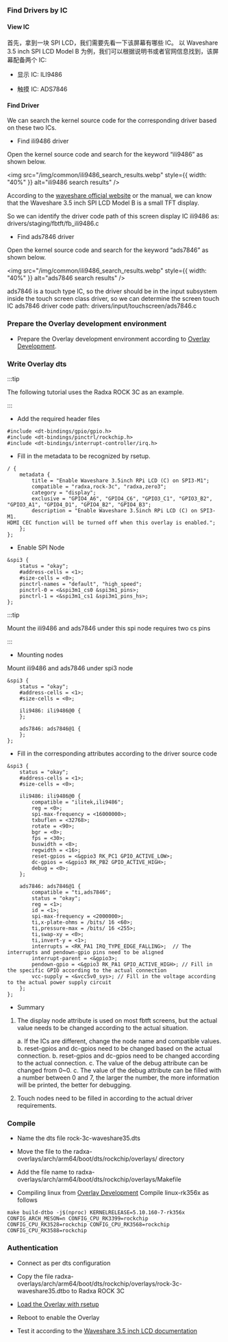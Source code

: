### Find Drivers by IC

#### View IC

首先，拿到一块 SPI LCD，我们需要先看一下该屏幕有哪些 IC。
以 Waveshare 3.5 inch SPI LCD Model B 为例，我们可以根据说明书或者官网信息找到，该屏幕配备两个 IC:

- 显示 IC: ILI9486

- 触摸 IC: ADS7846

#### Find Driver

We can search the kernel source code for the corresponding driver based on these two ICs.

- Find ili9486 driver

Open the kernel source code and search for the keyword “ili9486” as shown below.

<img src="/img/common/ili9486_search_results.webp" style={{ width: "40%" }}  alt="ili9486 search results" />

According to the [waveshare official website](https://www.waveshare.com/wiki/3.5inch_RPi_LCD_(B)) or the manual, we can know that the Waveshare 3.5 inch SPI LCD Model B is a small TFT display.

So we can identify the driver code path of this screen display IC ili9486 as: drivers/staging/fbtft/fb_ili9486.c

- Find ads7846 driver

Open the kernel source code and search for the keyword “ads7846” as shown below.

<img src="/img/common/ili9486_search_results.webp" style={{ width: "40%" }} alt="ads7846 search results" />

ads7846 is a touch type IC, so the driver should be in the input subsystem inside the touch screen class driver, so we can determine the screen touch IC ads7846 driver code path: drivers/input/touchscreen/ads7846.c

### Prepare the Overlay development environment

- Prepare the Overlay development environment according to <a href={props.load_overlay} >Overlay Development</a>.

### Write Overlay dts

:::tip

The following tutorial uses the Radxa ROCK 3C as an example.

:::

- Add the required header files

```dts
#include <dt-bindings/gpio/gpio.h>
#include <dt-bindings/pinctrl/rockchip.h>
#include <dt-bindings/interrupt-controller/irq.h>
```

- Fill in the metadata to be recognized by rsetup.

```dts
/ {
	metadata {
		title = "Enable Waveshare 3.5inch RPi LCD (C) on SPI3-M1";
		compatible = "radxa,rock-3c", "radxa,zero3";
		category = "display";
		exclusive = "GPIO4_A6", "GPIO4_C6", "GPIO3_C1", "GPIO3_B2", "GPIO3_A1", "GPIO4_D1", "GPIO4_B2", "GPIO4_B3";
		description = "Enable Waveshare 3.5inch RPi LCD (C) on SPI3-M1.
HDMI CEC function will be turned off when this overlay is enabled.";
	};
};
```

- Enable SPI Node

```dts
&spi3 {
	status = "okay";
	#address-cells = <1>;
	#size-cells = <0>;
	pinctrl-names = "default", "high_speed";
	pinctrl-0 = <&spi3m1_cs0 &spi3m1_pins>;
	pinctrl-1 = <&spi3m1_cs1 &spi3m1_pins_hs>;
};
```

:::tip

Mount the ili9486 and ads7846 under this spi node requires two cs pins

:::

- Mounting nodes

Mount ili9486 and ads7846 under spi3 node

```dts
&spi3 {
	status = "okay";
	#address-cells = <1>;
	#size-cells = <0>;

	ili9486: ili9486@0 {
	};

	ads7846: ads7846@1 {
	};
};
```

- Fill in the corresponding attributes according to the driver source code

```dts
&spi3 {
	status = "okay";
	#address-cells = <1>;
	#size-cells = <0>;

	ili9486: ili9486@0 {
		compatible = "ilitek,ili9486";
		reg = <0>;
		spi-max-frequency = <16000000>;
		txbuflen = <32768>;
		rotate = <90>;
		bgr = <0>;
		fps = <30>;
		buswidth = <8>;
		regwidth = <16>;
		reset-gpios = <&gpio3 RK_PC1 GPIO_ACTIVE_LOW>;
		dc-gpios = <&gpio3 RK_PB2 GPIO_ACTIVE_HIGH>;
		debug = <0>;
	};

	ads7846: ads7846@1 {
		compatible = "ti,ads7846";
		status = "okay";
		reg = <1>;
		id = <1>;
		spi-max-frequency = <2000000>;
		ti,x-plate-ohms = /bits/ 16 <60>;
		ti,pressure-max = /bits/ 16 <255>;
		ti,swap-xy = <0>;
		ti,invert-y = <1>;
		interrupts = <RK_PA1 IRQ_TYPE_EDGE_FALLING>;  // The interrupts and pendown-gpio pins need to be aligned
		interrupt-parent = <&gpio3>;
		pendown-gpio = <&gpio3 RK_PA1 GPIO_ACTIVE_HIGH>; // Fill in the specific GPIO according to the actual connection
		vcc-supply = <&vcc5v0_sys>; // Fill in the voltage according to the actual power supply circuit
	};
};
```

- Summary

1. The display node attribute is used on most fbtft screens, but the actual value needs to be changed according to the actual situation.

   a. If the ICs are different, change the node name and compatible values. b. reset-gpios and dc-gpios need to be changed based on the actual connection.
   b. reset-gpios and dc-gpios need to be changed according to the actual connection. c. The value of the debug attribute can be changed from 0~0.
   c. The value of the debug attribute can be filled with a number between 0 and 7, the larger the number, the more information will be printed, the better for debugging.

2. Touch nodes need to be filled in according to the actual driver requirements.

### Compile

- Name the dts file rock-3c-waveshare35.dts

- Move the file to the radxa-overlays/arch/arm64/boot/dts/rockchip/overlays/ directory

- Add the file name to radxa-overlays/arch/arm64/boot/dts/rockchip/overlays/Makefile

- Compiling linux from <a href={props.load_overlay} >Overlay Development</a> Compile linux-rk356x as follows

```
make build-dtbo -j$(nproc) KERNELRELEASE=5.10.160-7-rk356x CONFIG_ARCH_MESON=n CONFIG_CPU_RK3399=rockchip CONFIG_CPU_RK3528=rockchip CONFIG_CPU_RK3568=rockchip CONFIG_CPU_RK3588=rockchip
```

### Authentication

- Connect as per dts configuration

- Copy the file radxa-overlays/arch/arm64/boot/dts/rockchip/overlays/rock-3c-waveshare35.dtbo to Radxa ROCK 3C

- <a href={props.load_overlay}> Load the Overlay with rsetup </a>

- Reboot to enable the Overlay

- Test it according to the <a href={props.lcd_docs} >Waveshare 3.5 inch LCD documentation</a>
